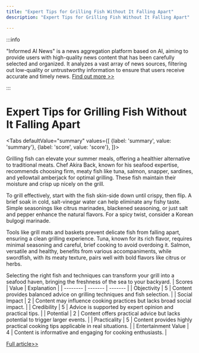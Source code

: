```yaml
---
title: "Expert Tips for Grilling Fish Without It Falling Apart"
description: "Expert Tips for Grilling Fish Without It Falling Apart"

---
```



:::info

"Informed AI News" is a news aggregation platform based on AI, aiming to provide users with high-quality news content that has been carefully selected and organized. It analyzes a vast array of news sources, filtering out low-quality or untrustworthy information to ensure that users receive accurate and timely news.  [Find out more >>](/)

:::

# Expert Tips for Grilling Fish Without It Falling Apart


<Tabs
	defaultValue="summary"
	values={[
	{label: 'summary', value: 'summary'},
	{label: 'score', value: 'score'},
]}>
<TabItem value="summary">


Grilling fish can elevate your summer meals, offering a healthier alternative to traditional meats. Chef Akira Back, known for his seafood expertise, recommends choosing firm, meaty fish like tuna, salmon, snapper, sardines, and yellowtail amberjack for optimal grilling. These fish maintain their moisture and crisp up nicely on the grill.

To grill effectively, start with the fish skin-side down until crispy, then flip. A brief soak in cold, salt-vinegar water can help eliminate any fishy taste. Simple seasonings like citrus marinades, blackened seasoning, or just salt and pepper enhance the natural flavors. For a spicy twist, consider a Korean bulgogi marinade.

Tools like grill mats and baskets prevent delicate fish from falling apart, ensuring a clean grilling experience. Tuna, known for its rich flavor, requires minimal seasoning and careful, brief cooking to avoid overdoing it. Salmon, versatile and healthy, benefits from various accompaniments, while swordfish, with its meaty texture, pairs well with bold flavors like citrus or herbs.

Selecting the right fish and techniques can transform your grill into a seafood haven, bringing the freshness of the sea to your backyard.
</TabItem>
<TabItem value="score">
	| Scores     | Value   | Explanation |
	| -------- | ------- | ------- |
	| Objectivity  | 5    | Content provides balanced advice on grilling techniques and fish selection.    |
	| Social Impact | 2     | Content may influence cooking practices but lacks broad social impact.    |
	| Credibility    | 5    | Advice is supported by expert opinion and practical tips.    |
	| Potential    | 2    | Content offers practical advice but lacks potential to trigger larger events.    |
	| Practicality    | 5    | Content provides highly practical cooking tips applicable in real situations.    |
	| Entertainment Value    | 4    | Content is informative and engaging for cooking enthusiasts.    |
</TabItem>
</Tabs>

[Full article>>](https://www.cnet.com/health/nutrition/9-fish-that-wont-fall-through-the-grill-grates/#ftag=CAD590a51e)
